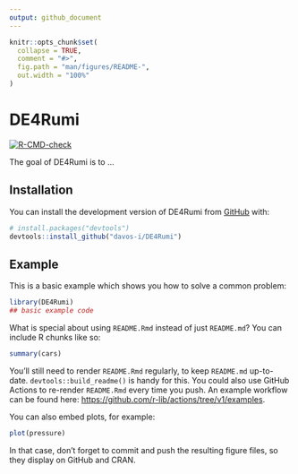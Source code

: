 ```yaml
---
output: github_document
---
```


<!-- README.md is generated from README.Rmd. Please edit that file -->

```r
knitr::opts_chunk$set(
  collapse = TRUE,
  comment = "#>",
  fig.path = "man/figures/README-",
  out.width = "100%"
)
```

# DE4Rumi

<!-- badges: start -->
[![R-CMD-check](https://github.com/davos-i/DE4Rumi/workflows/R-CMD-check/badge.svg)](https://github.com/davos-i/DE4Rumi/actions)
<!-- badges: end -->

The goal of DE4Rumi is to ...

## Installation

You can install the development version of DE4Rumi from [GitHub](https://github.com/) with:

``` r
# install.packages("devtools")
devtools::install_github("davos-i/DE4Rumi")
```

## Example

This is a basic example which shows you how to solve a common problem:

```r
library(DE4Rumi)
## basic example code
```

What is special about using `README.Rmd` instead of just `README.md`? You can include R chunks like so:

```r
summary(cars)
```

You'll still need to render `README.Rmd` regularly, to keep `README.md` up-to-date. `devtools::build_readme()` is handy for this. You could also use GitHub Actions to re-render `README.Rmd` every time you push. An example workflow can be found here: <https://github.com/r-lib/actions/tree/v1/examples>.

You can also embed plots, for example:

```r
plot(pressure)
```

In that case, don't forget to commit and push the resulting figure files, so they display on GitHub and CRAN.

